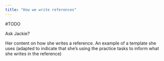 ```yaml
---
title: "How we write references"
---
```



#TODO

Ask Jackie?

Her content on how she writes a reference.
An example of a template she uses (adapted to indicate that she's using the practice tasks to inform
what she writes in the reference)
